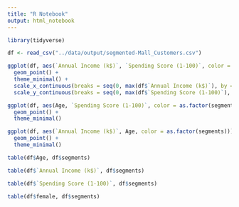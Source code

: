 ```yaml
---
title: "R Notebook"
output: html_notebook
---
```

```r
library(tidyverse)
```

```r
df <- read_csv("../data/output/segmented-Mall_Customers.csv") 
```

```r
ggplot(df, aes(`Annual Income (k$)`, `Spending Score (1-100)`, color = as.factor(segments))) +
  geom_point() +
  theme_minimal() + 
  scale_x_continuous(breaks = seq(0, max(df$`Annual Income (k$)`), by = 20)) + 
  scale_y_continuous(breaks = seq(0, max(df$`Spending Score (1-100)`), by = 20))
```

```r
ggplot(df, aes(Age, `Spending Score (1-100)`, color = as.factor(segments))) +
  geom_point() +
  theme_minimal()
```

```r
ggplot(df, aes(`Annual Income (k$)`, Age, color = as.factor(segments))) +
  geom_point() +
  theme_minimal()
```

```r
table(df$Age, df$segments)
```

```r
table(df$`Annual Income (k$)`, df$segments)
```

```r
table(df$`Spending Score (1-100)`, df$segments)
```

```r
table(df$female, df$segments)
```

